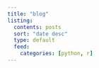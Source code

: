 ```yaml
---
title: "blog"
listing:
  contents: posts
  sort: "date desc"
  type: default
  feed:
    categories: [python, r]
---
```



